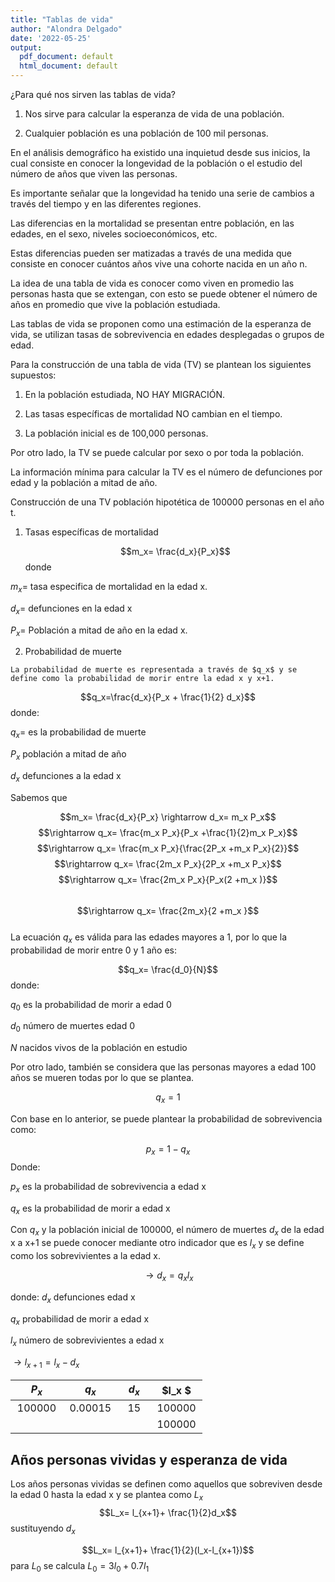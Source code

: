 ---
title: "Tablas de vida"
author: "Alondra Delgado"
date: '2022-05-25'
output:
  pdf_document: default
  html_document: default
---
¿Para qué nos sirven las tablas de vida?

1. Nos sirve para calcular la esperanza de vida de una población.

2. Cualquier población es una población de 100 mil personas.

En el análisis demográfico ha existido una inquietud desde sus inicios, la cual consiste en conocer  la longevidad de la población o el estudio del número de años que viven las personas. 

Es importante señalar que la longevidad ha tenido una serie de cambios a través del tiempo y en las diferentes regiones.

Las diferencias en la mortalidad se presentan entre población, en las edades, en el sexo, niveles socioeconómicos, etc.

Estas diferencias pueden ser matizadas a través de una medida que consiste en conocer cuántos años vive una cohorte nacida en un año n.

La idea de una tabla de vida es conocer como viven en promedio las personas hasta que se extengan, con esto se puede obtener el número de años en promedio que vive la población estudiada.

Las tablas de vida se proponen como una estimación de la esperanza de vida, se utilizan tasas de sobrevivencia en edades desplegadas o grupos de edad.

Para la construcción de una tabla de vida (TV) se plantean los siguientes supuestos:

1. En la población estudiada, NO HAY MIGRACIÓN.

2. Las tasas específicas de mortalidad NO cambian en el tiempo.

3. La población inicial es de 100,000 personas.

Por otro lado, la TV se puede calcular por sexo o por toda la población.

La información mínima para calcular la TV es el número de defunciones por edad y la población a mitad de año.

Construcción de una TV población hipotética de 100000 personas en el año t.

  1. Tasas específicas de mortalidad
      
      $$m_x= \frac{d_x}{P_x}$$
donde
      
$m_x=$ tasa especifica de mortalidad en la edad x.

$d_x=$ defunciones en la edad x

$P_x=$ Población a mitad de año en la edad x.

  2. Probabilidad de muerte
    
    La probabilidad de muerte es representada a través de $q_x$ y se define como la probabilidad de morir entre la edad x y x+1.
    
  $$q_x=\frac{d_x}{P_x + \frac{1}{2} d_x}$$
    donde:
    
  $q_x=$ es la probabilidad de muerte
  
  $P_x$ población a mitad de año
  
  $d_x$ defunciones a la edad x
  
Sabemos que 

  $$m_x= \frac{d_x}{P_x} \rightarrow d_x= m_x P_x$$
  $$\rightarrow q_x= \frac{m_x P_x}{P_x +\frac{1}{2}m_x P_x}$$
  $$\rightarrow q_x= \frac{m_x P_x}{\frac{2P_x +m_x P_x}{2}}$$
  $$\rightarrow q_x= \frac{2m_x P_x}{2P_x +m_x P_x}$$
 $$\rightarrow q_x= \frac{2m_x P_x}{P_x(2 +m_x )}$$  
 $$\rightarrow q_x= \frac{2m_x}{2 +m_x }$$  
 La ecuación $q_x$ es válida para las edades mayores a 1, por lo que la probabilidad de morir entre 0 y 1 año es:
 
 $$q_x= \frac{d_0}{N}$$
 donde:
 
 $q_0$ es la probabilidad de morir a edad 0
 
 $d_0$ número de muertes edad 0
 
 $N$ nacidos vivos de la población en estudio
 
 Por otro lado, también se considera que las personas mayores a edad 100 años se mueren todas por lo que se plantea.
 
 $$q_x=1$$
 
 Con base en lo anterior, se puede plantear la probabilidad de sobrevivencia como:
 
 $$p_x= 1-q_x$$
 Donde:
 
 $p_x$ es la probabilidad de sobrevivencia a edad x
 
 $q_x$ es la probabilidad de morir a edad x
 
 Con $q_x$ y la población inicial de 100000, el número de muertes $d_x$ de la edad x a x+1 se puede conocer mediante otro indicador que es $l_x$ y se define como los sobrevivientes a la edad x.
 
 $$\rightarrow d_x=q_xl_x$$
 
 donde:
 $d_x$ defunciones edad x
 
 $q_x$ probabilidad de morir a edad x
 
 $l_x$ número de sobrevivientes a edad x
 
 $\rightarrow l_{x+1}= l_x - d_x$
 
+----------+----------+----------+----------+
| $P_x$    | $q_x$    | $d_x$    | $l_x   $ | 
+:========:+:========:+:========:+:========:+
| 100000   | 0.00015  | 15       | 100000   | 
+----------+----------+----------+----------+
|          |          |          | 100000   | 
+----------+----------+----------+----------+


## Años personas vividas y esperanza de vida

Los años personas vividas se definen como aquellos que sobreviven desde la edad 0 hasta la edad x y se plantea como $L_x$
 $$L_x= l_{x+1}+ \frac{1}{2}d_x$$
 sustituyendo $d_x$
 
 $$L_x= l_{x+1}+ \frac{1}{2}(l_x-l_{x+1})$$
 para $L_0$ se calcula $L_0=3l_0+0.7l_1$
 
  
    
      
      

